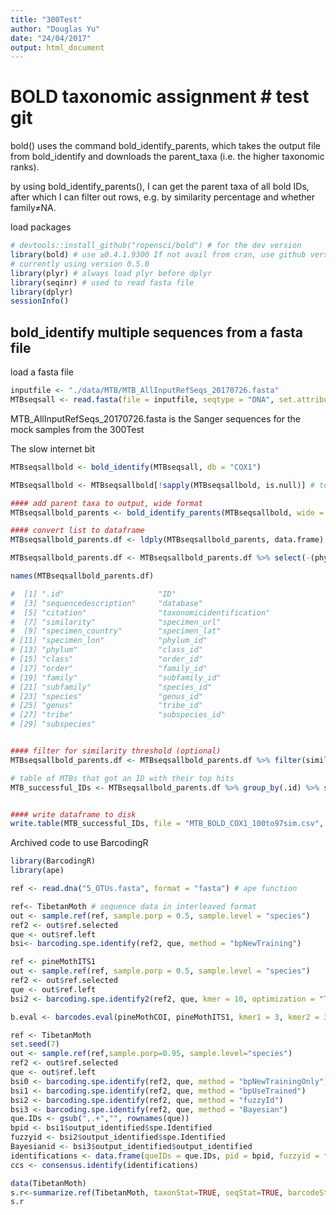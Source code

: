 ```yaml
---
title: "300Test"
author: "Douglas Yu"
date: "24/04/2017"
output: html_document
---
```



# BOLD taxonomic assignment # test git

bold() uses the command bold_identify_parents, which takes the output file from bold_identify and downloads the parent_taxa (i.e. the higher taxonomic ranks).

by using bold_identify_parents(), I can get the parent taxa of all bold IDs, after which I can filter out rows, e.g. by similarity percentage and whether family≠NA.

load packages
```r
# devtools::install_github("ropensci/bold") # for the dev version
library(bold) # use ≥0.4.1.9300 If not avail from cran, use github version
# currently using version 0.5.0
library(plyr) # always load plyr before dplyr
library(seqinr) # used to read fasta file
library(dplyr)
sessionInfo()
```

## bold_identify multiple sequences from a fasta file ####

load a fasta file
```r
inputfile <- "./data/MTB/MTB_AllInputRefSeqs_20170726.fasta"
MTBseqsall <- read.fasta(file = inputfile, seqtype = "DNA", set.attributes = FALSE, as.string = TRUE, forceDNAtolower = FALSE)  # read in fasta file using seqinr
```
MTB_AllInputRefSeqs_20170726.fasta is the Sanger sequences for the mock samples from the 300Test

The slow internet bit
```r
MTBseqsallbold <- bold_identify(MTBseqsall, db = "COX1")

MTBseqsallbold <- MTBseqsallbold[!sapply(MTBseqsallbold, is.null)] # to remove any null elements.  Null elements are sequences that got no BOLD hits. Without this step, bold_identify_parents doesn't work.

#### add parent taxa to output, wide format
MTBseqsallbold_parents <- bold_identify_parents(MTBseqsallbold, wide = TRUE)
```

```r
#### convert list to dataframe
MTBseqsallbold_parents.df <- ldply(MTBseqsallbold_parents, data.frame)

MTBseqsallbold_parents.df <- MTBseqsallbold_parents.df %>% select(-(phylum_id.1:genus.1))

names(MTBseqsallbold_parents.df)

#  [1] ".id"                     "ID"                     
#  [3] "sequencedescription"     "database"               
#  [5] "citation"                "taxonomicidentification"
#  [7] "similarity"              "specimen_url"           
#  [9] "specimen_country"        "specimen_lat"           
# [11] "specimen_lon"            "phylum_id"              
# [13] "phylum"                  "class_id"               
# [15] "class"                   "order_id"               
# [17] "order"                   "family_id"              
# [19] "family"                  "subfamily_id"           
# [21] "subfamily"               "species_id"             
# [23] "species"                 "genus_id"               
# [25] "genus"                   "tribe_id"               
# [27] "tribe"                   "subspecies_id"          
# [29] "subspecies"    


#### filter for similarity threshold (optional)
MTBseqsallbold_parents.df <- MTBseqsallbold_parents.df %>% filter(similarity>=0.97) %>% arrange(.id, desc(similarity))

# table of MTBs that got an ID with their top hits
MTB_successful_IDs <- MTBseqsallbold_parents.df %>% group_by(.id) %>% summarise_each(funs(first))


#### write dataframe to disk
write.table(MTB_successful_IDs, file = "MTB_BOLD_COX1_100to97sim.csv", quote = FALSE, sep = ",")

```






Archived code to use BarcodingR

```r
library(BarcodingR)
library(ape)
```

```r
ref <- read.dna("5_OTUs.fasta", format = "fasta") # ape function
```


```r
ref<- TibetanMoth # sequence data in interleaved format
out <- sample.ref(ref, sample.porp = 0.5, sample.level = "species")
ref2 <- out$ref.selected
que <- out$ref.left
bsi<- barcoding.spe.identify(ref2, que, method = "bpNewTraining")
```


```r
ref <- pineMothITS1
out <- sample.ref(ref, sample.porp = 0.5, sample.level = "species")
ref2 <- out$ref.selected
que <- out$ref.left
bsi2 <- barcoding.spe.identify2(ref2, que, kmer = 10, optimization = "TRUE")
```


```r
b.eval <- barcodes.eval(pineMothCOI, pineMothITS1, kmer1 = 3, kmer2 = 3)
```


```r
ref <- TibetanMoth
set.seed(7)
out <- sample.ref(ref,sample.porp=0.95, sample.level="species")
ref2 <- out$ref.selected
que <- out$ref.left
bsi0 <- barcoding.spe.identify(ref2, que, method = "bpNewTrainingOnly")
bsi1 <- barcoding.spe.identify(ref2, que, method = "bpUseTrained")
bsi2 <- barcoding.spe.identify(ref2, que, method = "fuzzyId")
bsi3 <- barcoding.spe.identify(ref2, que, method = "Bayesian")
que.IDs <- gsub(",.+","", rownames(que))
bpid <- bsi1$output_identified$spe.Identified
fuzzyid <- bsi2$output_identified$spe.Identified
Bayesianid <- bsi3$output_identified$output_identified
identifications <- data.frame(queIDs = que.IDs, pid = bpid, fuzzyid = fuzzyid, Bayesianid = Bayesianid)
ccs <- consensus.identify(identifications)
```

```r
data(TibetanMoth)
s.r<-summarize.ref(TibetanMoth, taxonStat=TRUE, seqStat=TRUE, barcodeStat=TRUE)
s.r

```
